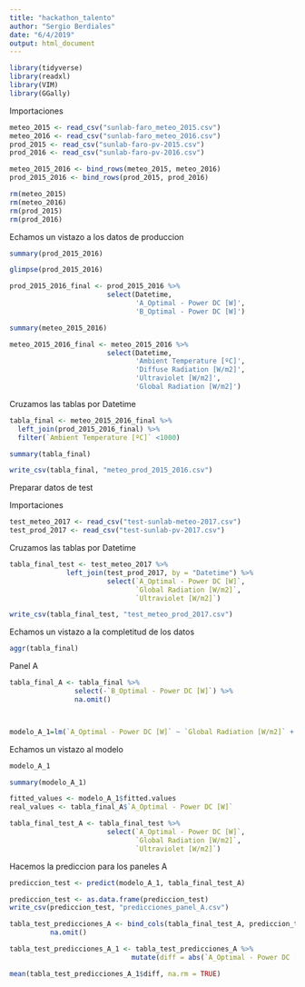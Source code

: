 ```yaml
---
title: "hackathon_talento"
author: "Sergio Berdiales"
date: "6/4/2019"
output: html_document
---
```


```r
library(tidyverse)
library(readxl)
library(VIM)
library(GGally)
```


Importaciones
```r
meteo_2015 <- read_csv("sunlab-faro_meteo_2015.csv")
meteo_2016 <- read_csv("sunlab-faro_meteo_2016.csv")
prod_2015 <- read_csv("sunlab-faro-pv-2015.csv")
prod_2016 <- read_csv("sunlab-faro-pv-2016.csv")
```

```r
meteo_2015_2016 <- bind_rows(meteo_2015, meteo_2016)
prod_2015_2016 <- bind_rows(prod_2015, prod_2016)

rm(meteo_2015)
rm(meteo_2016)
rm(prod_2015)
rm(prod_2016)
```
Echamos un vistazo a los datos de produccion
```r
summary(prod_2015_2016)
```
```r
glimpse(prod_2015_2016)
```

```r
prod_2015_2016_final <- prod_2015_2016 %>%
                        select(Datetime, 
                               'A_Optimal - Power DC [W]',
                               'B_Optimal - Power DC [W]')
```

```r
summary(meteo_2015_2016)
```

```r
meteo_2015_2016_final <- meteo_2015_2016 %>%
                        select(Datetime, 
                               'Ambient Temperature [ºC]',
                               'Diffuse Radiation [W/m2]',
                               'Ultraviolet [W/m2]',
                               'Global Radiation [W/m2]')
```


Cruzamos las tablas por Datetime
```r
tabla_final <- meteo_2015_2016_final %>%
  left_join(prod_2015_2016_final) %>% 
  filter(`Ambient Temperature [ºC]` <1000)
```
```r
summary(tabla_final) 
```

```r
write_csv(tabla_final, "meteo_prod_2015_2016.csv")
```


Preparar datos de test

Importaciones
```r
test_meteo_2017 <- read_csv("test-sunlab-meteo-2017.csv")
test_prod_2017 <- read_csv("test-sunlab-pv-2017.csv")

```
Cruzamos las tablas por Datetime
```r
tabla_final_test <- test_meteo_2017 %>%
              left_join(test_prod_2017, by = "Datetime") %>%
                        select(`A_Optimal - Power DC [W]`, 
                               `Global Radiation [W/m2]`,
                               `Ultraviolet [W/m2]`)
```

```r
write_csv(tabla_final_test, "test_meteo_prod_2017.csv")
```

Echamos un vistazo a la completitud de los datos

```r

aggr(tabla_final)

```

Panel A
```r
tabla_final_A <- tabla_final %>% 
                select(-`B_Optimal - Power DC [W]`) %>%
                na.omit()



modelo_A_1=lm(`A_Optimal - Power DC [W]` ~ `Global Radiation [W/m2]` + `Ultraviolet [W/m2]` , data =  tabla_final_A)

```

Echamos un vistazo al modelo
```r


modelo_A_1

```
```r

summary(modelo_A_1)

```

```r

fitted_values <- modelo_A_1$fitted.values
real_values <- tabla_final_A$`A_Optimal - Power DC [W]`
```


```r
tabla_final_test_A <- tabla_final_test %>%
                        select(`A_Optimal - Power DC [W]`, 
                               `Global Radiation [W/m2]`,
                               `Ultraviolet [W/m2]`)
```

Hacemos la prediccion para los paneles A
```r
prediccion_test <- predict(modelo_A_1, tabla_final_test_A)
```

```r
prediccion_test <- as.data.frame(prediccion_test)
write_csv(prediccion_test, "predicciones_panel_A.csv")
```

```r
tabla_test_predicciones_A <- bind_cols(tabla_final_test_A, prediccion_test) %>%
          na.omit()
```

```r
tabla_test_predicciones_A_1 <- tabla_test_predicciones_A %>%
                              mutate(diff = abs(`A_Optimal - Power DC [W]` - prediccion_test))
```

```r
mean(tabla_test_predicciones_A_1$diff, na.rm = TRUE)
```

